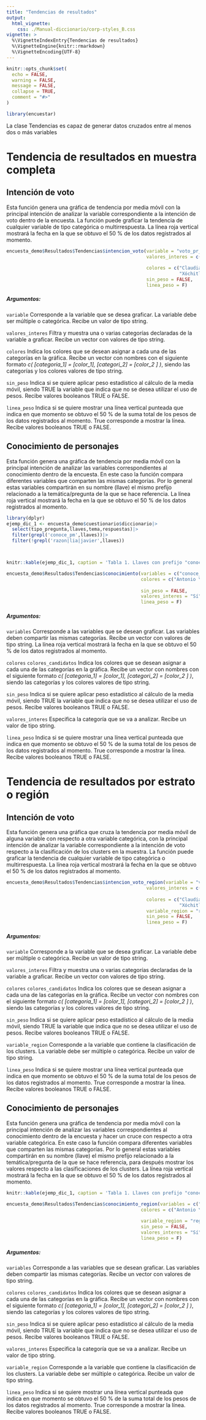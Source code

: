 ```yaml
---
title: "Tendencias de resultados"
output:
  html_vignette:
    css: ./Manual-diccionario/corp-styles_B.css
vignette: >
  %\VignetteIndexEntry{Tendencias de resultados}
  %\VignetteEngine{knitr::rmarkdown}
  %\VignetteEncoding{UTF-8}
---
```


```r
knitr::opts_chunk$set(
  echo = FALSE,
  warning = FALSE, 
  message = FALSE,
  collapse = TRUE,
  comment = "#>"
)
```

```r
library(encuestar)
```

La clase Tendencias es capaz de generar datos cruzados entre al menos dos o más variables

# Tendencia de resultados en muestra completa

## Intención de voto

Esta función genera una gráfica de tendencia por media móvil con la principal intención de analizar la variable correspondiente a la intención de voto dentro de la encuesta. La función puede graficar la tendencia de cualquier variable de tipo categórica o multirrespuesta. La línea roja vertical mostrará la fecha en la que se obtuvo el 50 % de los datos registrados al momento.

```r
encuesta_demo$Resultados$Tendencias$intencion_voto(variable = "voto_pr_24",
                                                   valores_interes = c("Claudia Sheinbaum por MORENA-PT-Partido Verde",
                                                                       "Xóchitl Gálvez por PAN-PRI-PRD"),
                                                   colores = c("Claudia Sheinbaum por MORENA-PT-Partido Verde" = "#A6032F",
                                                               "Xóchitl Gálvez por PAN-PRI-PRD" = "#0339a6"), 
                                                   sin_peso = FALSE,
                                                   linea_peso = F)

```

##### Argumentos:

`variable`
Corresponde a la variable que se desea graficar. La variable debe ser múltiple o categórica. Recibe un valor de tipo string.

`valores_interes`
Filtra y muestra una o varias categorías declaradas de la variable a graficar. Recibe un vector con valores de tipo string. 

`colores`
Indica los colores que se desean asignar a cada una de las categorías en la gráfica. Recibe un vector con nombres con el siguiente formato *c( [categoria_1] = [color_1], [categori_2] = [color_2 ] )*, siendo las categorías y los colores valores de tipo string.

`sin_peso`
Indica si se quiere aplicar peso estadístico al cálculo de la media móvil, siendo TRUE la variable que indica que no se desea utilizar el uso de pesos. Recibe valores booleanos TRUE o FALSE.

`linea_peso`
Indica si se quiere mostrar una línea vertical punteada que indica en que momento se obtuvo el 50 % de la suma total de los pesos de los datos registrados al momento. True corresponde a mostrar la línea.  Recibe valores booleanos TRUE o FALSE.


## Conocimiento de personajes

Esta función genera una gráfica de tendencia por media móvil con la principal intención de analizar las variables correspondientes al conocimiento dentro de la encuesta. En este caso la función compara diferentes variables que comparten las mismas categorías. Por lo general estas variables compartirán en su nombre (llave) el mismo prefijo relacionado a la temática/pregunta de la que se hace referencia. La línea roja vertical mostrará la fecha en la que se obtuvo el 50 % de los datos registrados al momento.

```r
library(dplyr)
ejemp_dic_1 <- encuesta_demo$cuestionario$diccionario|>
  select(tipo_pregunta,llaves,tema,respuestas)|>
  filter(grepl('conoce_pm',llaves))|>
  filter(!grepl('razon|lia|javier',llaves))



knitr::kable(ejemp_dic_1, caption = 'Tabla 1. Llaves con prefijo "conoce_pm"', align = 'c')

```

```r
encuesta_demo$Resultados$Tendencias$conocimiento(variables = c("conoce_pm_astiazaran", "conoce_pm_delrio"), 
                                                 colores = c("Antonio \"Toño\" Astiazarán" = "green", 
                                                                                     "María Dolores Del Río" = "blue"),
                                                 sin_peso = FALSE, 
                                                 valores_interes = "Sí",
                                                 linea_peso = F)

```

##### Argumentos:

`variables`
Corresponde a las variables que se desean graficar. Las variables deben compartir las mismas categorías. Recibe un vector con valores de tipo string. La línea roja vertical mostrará la fecha en la que se obtuvo el 50 % de los datos registrados al momento.

`colores`
`colores_candidatos`
Indica los colores que se desean asignar a cada una de las categorías en la gráfica. Recibe un vector con nombres con el siguiente formato *c( [categoria_1] = [color_1], [categori_2] = [color_2 ] )*, siendo las categorías y los colores valores de tipo string.

`sin_peso`
Indica si se quiere aplicar peso estadístico al cálculo de la media móvil, siendo TRUE la variable que indica que no se desea utilizar el uso de pesos. Recibe valores booleanos TRUE o FALSE.

`valores_interes`
Especifica la categoría que se va a analizar. Recibe un valor de tipo string. 

`linea_peso`
Indica si se quiere mostrar una línea vertical punteada que indica en que momento se obtuvo el 50 % de la suma total de los pesos de los datos registrados al momento. True corresponde a mostrar la línea.  Recibe valores booleanos TRUE o FALSE.

# Tendencia de resultados por estrato o región

## Intención de voto

Esta función genera una gráfica que cruza la tendencia por media móvil de alguna variable con respecto a otra variable categórica, con la principal intención de analizar la variable correspondiente a la intención de voto respecto a la clasificación de los clusters en la muestra. La función puede graficar la tendencia de cualquier variable de tipo categórica o multirrespuesta. La línea roja vertical mostrará la fecha en la que se obtuvo el 50 % de los datos registrados al momento.

```r
encuesta_demo$Resultados$Tendencias$intencion_voto_region(variable = "voto_pr_24",
                                                   valores_interes = c("Claudia Sheinbaum por MORENA-PT-Partido Verde",
                                                                       "Xóchitl Gálvez por PAN-PRI-PRD"),
                                                   colores = c("Claudia Sheinbaum por MORENA-PT-Partido Verde" = "#A6032F",
                                                               "Xóchitl Gálvez por PAN-PRI-PRD" = "#0339a6"), 
                                                   variable_region = "region", 
                                                   sin_peso = FALSE,
                                                   linea_peso = F)

```

##### Argumentos:

`variable`
Corresponde a la variable que se desea graficar. La variable debe ser múltiple o categórica. Recibe un valor de tipo string.

`valores_interes`
Filtra y muestra una o varias categorías declaradas de la variable a graficar. Recibe un vector con valores de tipo string. 

`colores`
`colores_candidatos`
Indica los colores que se desean asignar a cada una de las categorías en la gráfica. Recibe un vector con nombres con el siguiente formato *c( [categoria_1] = [color_1], [categori_2] = [color_2 ] )*, siendo las categorías y los colores valores de tipo string.

`sin_peso`
Indica si se quiere aplicar peso estadístico al cálculo de la media móvil, siendo TRUE la variable que indica que no se desea utilizar el uso de pesos. Recibe valores booleanos TRUE o FALSE.

`variable_region`
Corresponde a la variable que contiene la clasificación de los clusters. La variable debe ser múltiple o categórica. Recibe un valor de tipo string.

`linea_peso`
Indica si se quiere mostrar una línea vertical punteada que indica en que momento se obtuvo el 50 % de la suma total de los pesos de los datos registrados al momento. True corresponde a mostrar la línea.  Recibe valores booleanos TRUE o FALSE.

## Conocimiento de personajes

Esta función genera una gráfica de tendencia por media móvil con la principal intención de analizar las variables correspondientes al conocimiento dentro de la encuesta y hacer un cruce con respecto a otra variable categórica. En este caso la función compara diferentes variables que comparten las mismas categorías. Por lo general estas variables compartirán en su nombre (llave) el mismo prefijo relacionado a la temática/pregunta de la que se hace referencia, para después mostrar los valores respecto a las clasificaciones de los clusters. La línea roja vertical mostrará la fecha en la que se obtuvo el 50 % de los datos registrados al momento.

```r

knitr::kable(ejemp_dic_1, caption = 'Tabla 1. Llaves con prefijo "conoce_pm"', align = 'c')

```

```r
encuesta_demo$Resultados$Tendencias$conocimiento_region(variables = c("conoce_pm_astiazaran", "conoce_pm_delrio"), 
                                                 colores = c("Antonio \"Toño\" Astiazarán" = "green", 
                                                                                     "María Dolores Del Río" = "blue"),
                                                 variable_region = "region",
                                                 sin_peso = FALSE, 
                                                 valores_interes = "Sí",
                                                 linea_peso = F)

```

##### Argumentos:

`variables`
Corresponde a las variables que se desean graficar. Las variables deben compartir las mismas categorías. Recibe un vector con valores de tipo string.

`colores`
`colores_candidatos`
Indica los colores que se desean asignar a cada una de las categorías en la gráfica. Recibe un vector con nombres con el siguiente formato *c( [categoria_1] = [color_1], [categori_2] = [color_2 ] )*, siendo las categorías y los colores valores de tipo string.

`sin_peso`
Indica si se quiere aplicar peso estadístico al cálculo de la media móvil, siendo TRUE la variable que indica que no se desea utilizar el uso de pesos. Recibe valores booleanos TRUE o FALSE.

`valores_interes`
Especifica la categoría que se va a analizar. Recibe un valor de tipo string. 

`variable_region`
Corresponde a la variable que contiene la clasificación de los clusters. La variable debe ser múltiple o categórica. Recibe un valor de tipo string.

`linea_peso`
Indica si se quiere mostrar una línea vertical punteada que indica en que momento se obtuvo el 50 % de la suma total de los pesos de los datos registrados al momento. True corresponde a mostrar la línea.  Recibe valores booleanos TRUE o FALSE.

